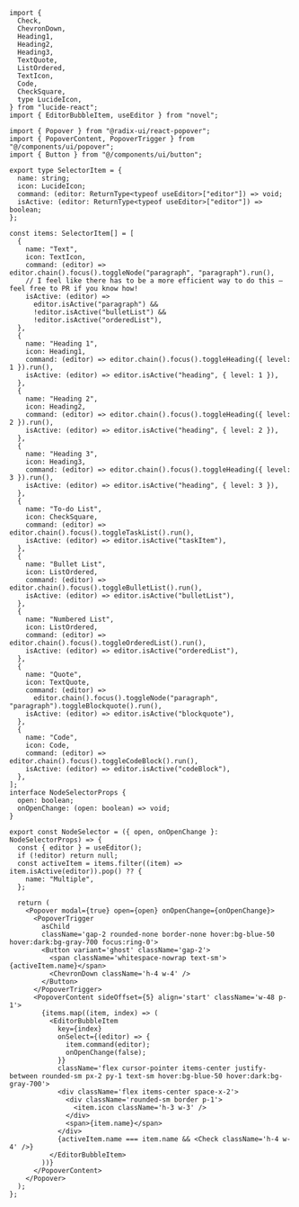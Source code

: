 ```tsx node-selector.tsx
import {
  Check,
  ChevronDown,
  Heading1,
  Heading2,
  Heading3,
  TextQuote,
  ListOrdered,
  TextIcon,
  Code,
  CheckSquare,
  type LucideIcon,
} from "lucide-react";
import { EditorBubbleItem, useEditor } from "novel";

import { Popover } from "@radix-ui/react-popover";
import { PopoverContent, PopoverTrigger } from "@/components/ui/popover";
import { Button } from "@/components/ui/button";

export type SelectorItem = {
  name: string;
  icon: LucideIcon;
  command: (editor: ReturnType<typeof useEditor>["editor"]) => void;
  isActive: (editor: ReturnType<typeof useEditor>["editor"]) => boolean;
};

const items: SelectorItem[] = [
  {
    name: "Text",
    icon: TextIcon,
    command: (editor) => editor.chain().focus().toggleNode("paragraph", "paragraph").run(),
    // I feel like there has to be a more efficient way to do this – feel free to PR if you know how!
    isActive: (editor) =>
      editor.isActive("paragraph") &&
      !editor.isActive("bulletList") &&
      !editor.isActive("orderedList"),
  },
  {
    name: "Heading 1",
    icon: Heading1,
    command: (editor) => editor.chain().focus().toggleHeading({ level: 1 }).run(),
    isActive: (editor) => editor.isActive("heading", { level: 1 }),
  },
  {
    name: "Heading 2",
    icon: Heading2,
    command: (editor) => editor.chain().focus().toggleHeading({ level: 2 }).run(),
    isActive: (editor) => editor.isActive("heading", { level: 2 }),
  },
  {
    name: "Heading 3",
    icon: Heading3,
    command: (editor) => editor.chain().focus().toggleHeading({ level: 3 }).run(),
    isActive: (editor) => editor.isActive("heading", { level: 3 }),
  },
  {
    name: "To-do List",
    icon: CheckSquare,
    command: (editor) => editor.chain().focus().toggleTaskList().run(),
    isActive: (editor) => editor.isActive("taskItem"),
  },
  {
    name: "Bullet List",
    icon: ListOrdered,
    command: (editor) => editor.chain().focus().toggleBulletList().run(),
    isActive: (editor) => editor.isActive("bulletList"),
  },
  {
    name: "Numbered List",
    icon: ListOrdered,
    command: (editor) => editor.chain().focus().toggleOrderedList().run(),
    isActive: (editor) => editor.isActive("orderedList"),
  },
  {
    name: "Quote",
    icon: TextQuote,
    command: (editor) =>
      editor.chain().focus().toggleNode("paragraph", "paragraph").toggleBlockquote().run(),
    isActive: (editor) => editor.isActive("blockquote"),
  },
  {
    name: "Code",
    icon: Code,
    command: (editor) => editor.chain().focus().toggleCodeBlock().run(),
    isActive: (editor) => editor.isActive("codeBlock"),
  },
];
interface NodeSelectorProps {
  open: boolean;
  onOpenChange: (open: boolean) => void;
}

export const NodeSelector = ({ open, onOpenChange }: NodeSelectorProps) => {
  const { editor } = useEditor();
  if (!editor) return null;
  const activeItem = items.filter((item) => item.isActive(editor)).pop() ?? {
    name: "Multiple",
  };

  return (
    <Popover modal={true} open={open} onOpenChange={onOpenChange}>
      <PopoverTrigger
        asChild
        className='gap-2 rounded-none border-none hover:bg-blue-50 hover:dark:bg-gray-700 focus:ring-0'>
        <Button variant='ghost' className='gap-2'>
          <span className='whitespace-nowrap text-sm'>{activeItem.name}</span>
          <ChevronDown className='h-4 w-4' />
        </Button>
      </PopoverTrigger>
      <PopoverContent sideOffset={5} align='start' className='w-48 p-1'>
        {items.map((item, index) => (
          <EditorBubbleItem
            key={index}
            onSelect={(editor) => {
              item.command(editor);
              onOpenChange(false);
            }}
            className='flex cursor-pointer items-center justify-between rounded-sm px-2 py-1 text-sm hover:bg-blue-50 hover:dark:bg-gray-700'>
            <div className='flex items-center space-x-2'>
              <div className='rounded-sm border p-1'>
                <item.icon className='h-3 w-3' />
              </div>
              <span>{item.name}</span>
            </div>
            {activeItem.name === item.name && <Check className='h-4 w-4' />}
          </EditorBubbleItem>
        ))}
      </PopoverContent>
    </Popover>
  );
};
```
